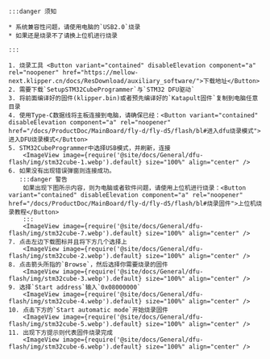 


    :::danger 须知

    * 系统兼容性问题，请使用电脑的`USB2.0`烧录
    * 如果还是烧录不了请换上位机进行烧录
    
    :::

    1. 烧录工具 <Button variant="contained" disableElevation component="a" rel="noopener" href="https://mellow-next.klipper.cn/docs/ResDownload/auxiliary_software/">下载地址</Button>
    2. 需要下载`SetupSTM32CubeProgrammer`与`STM32 DFU驱动`
    3. 将前面编译好的固件(klipper.bin)或者预先编译好的`Katapult固件`复制到电脑任意目录
    4. 使用Type-C数据线将主板连接到电脑，请确保已经：<Button variant="contained" disableElevation component="a" rel="noopener" href="/docs/ProductDoc/MainBoard/fly-d/fly-d5/flash/bl#进入dfu烧录模式">进入DFU烧录模式</Button>
    5. STM32CubeProgrammer中选择USB模式，并刷新，连接
        <ImageView image={require('@site/docs/General/dfu-flash/img/stm32cube-1.webp').default} size="100%" align="center" />
    6. 如果没有出现错误弹窗则连接成功。
       :::danger 警告
        如果出现下图所示内容，则为电脑或者软件问题，请使用上位机进行烧录：<Button variant="contained" disableElevation component="a" rel="noopener" href="/docs/ProductDoc/MainBoard/fly-d/fly-d5/flash/bl#烧录固件">上位机烧录教程</Button>
        :::
        <ImageView image={require('@site/docs/General/dfu-flash/img/stm32cube-7.webp').default} size="100%" align="center" />
    7. 点击左边下载图标并且将下方几个选择上
        <ImageView image={require('@site/docs/General/dfu-flash/img/stm32cube-2.webp').default} size="100%" align="center" />
    8. 点击箭头所指的`Browse`，然后选择你需要烧录的固件
        <ImageView image={require('@site/docs/General/dfu-flash/img/stm32cube-3.webp').default} size="100%" align="center" />
    9. 选择`Start address`输入`0x08000000`
        <ImageView image={require('@site/docs/General/dfu-flash/img/stm32cube-4.webp').default} size="100%" align="center" />
    10. 点击下方的`Start automatic mode`开始烧录固件
        <ImageView image={require('@site/docs/General/dfu-flash/img/stm32cube-5.webp').default} size="100%" align="center" />
    11. 出现下方提示则代表固件烧录完成
        <ImageView image={require('@site/docs/General/dfu-flash/img/stm32cube-6.webp').default} size="100%" align="center" />

